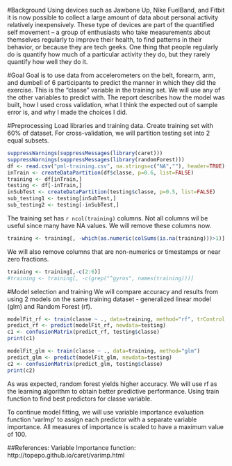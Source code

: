 #Background
Using devices such as Jawbone Up, Nike FuelBand, and Fitbit it is now possible to collect a large amount of data about personal activity relatively inexpensively. These type of devices are part of the quantified self movement – a group of enthusiasts who take measurements about themselves regularly to improve their health, to find patterns in their behavior, or because they are tech geeks. One thing that people regularly do is quantify how much of a particular activity they do, but they rarely quantify how well they do it. 

#Goal
Goal is to use data from accelerometers on the belt, forearm, arm, and dumbell of 6 participants to predict the manner in which they did the exercise. This is the "classe" variable in the training set. We will use any of the other variables to predict with. The report describes how the model was built, how I used cross validation, what I think the expected out of sample error is, and why I made the choices I did. 

#Preprocessing
Load libraries and training data. Create training set with 60% of dataset. For cross-validation, we will partition testing set into 2 equal subsets.
```r

suppressWarnings(suppressMessages(library(caret)))
suppressWarnings(suppressMessages(library(randomForest)))
df <- read.csv("pml-training.csv", na.strings=c("NA",""), header=TRUE)
inTrain <- createDataPartition(df$classe, p=0.6, list=FALSE)
training <- df[inTrain,]
testing <- df[-inTrain,]
inSubTest <- createDataPartition(testing$classe, p=0.5, list=FALSE)
sub_testing1 <- testing[inSubTest,]
sub_testing2 <- testing[-inSubTest,]

```

The training set has `r ncol(training)` columns. Not all columns wil be useful since many have NA values. We will remove these columns now.
```r
training <- training[, -which(as.numeric(colSums(is.na(training)))>1)]
```

We will also remove columns that are non-numerics or timestamps or near zero fractions.
```r
training <- training[,-c(2:6)]
#training <- training[, -c(grep("^gyros", names(training)))]
```

#Model selection and training
We will compare accuracy and results from using 2 models on the same training dataset - generalized linear model (glm) and Random Forest (rf). 

```r
modelFit_rf <- train(classe ~ ., data=training, method="rf", trControl = trainControl(method="cv")) 
predict_rf <- predict(modelFit_rf, newdata=testing)
c1 <- confusionMatrix(predict_rf, testing$classe)
print(c1)

modelFit_glm <- train(classe ~ ., data=training, method="glm")
predict_glm <- predict(modelFit_glm, newdata=testing)
c2 <- confusionMatrix(predict_glm, testing$classe)
print(c2)

```

As was expected, random forest yields higher accuracy. We will use rf as the learning algorithm to obtain better predictive performance. Using train function to find best predictors for classe variable. 

To continue model fitting, we will use variable importance evaluation function 'varImp' to assign each predictor with a separate variable importance. All measures of importance is scaled to have a maximum value of 100. 

##References:
Variable Importance function: http://topepo.github.io/caret/varimp.html
